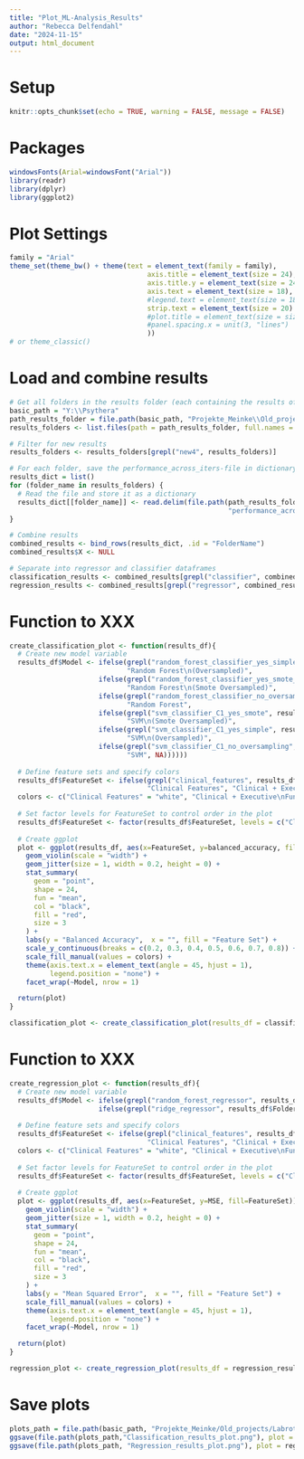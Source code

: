 ```yaml
---
title: "Plot_ML-Analysis_Results"
author: "Rebecca Delfendahl"
date: "2024-11-15"
output: html_document
---
```

# Setup
```r
knitr::opts_chunk$set(echo = TRUE, warning = FALSE, message = FALSE)
```

# Packages
```r
windowsFonts(Arial=windowsFont("Arial"))
library(readr)
library(dplyr)
library(ggplot2)
```

# Plot Settings
```r
family = "Arial"
theme_set(theme_bw() + theme(text = element_text(family = family),
                                  axis.title = element_text(size = 24),
                                  axis.title.y = element_text(size = 24, margin = margin(r = 30)), 
                                  axis.text = element_text(size = 18),
                                  #legend.text = element_text(size = 18),
                                  strip.text = element_text(size = 20)
                                  #plot.title = element_text(size = size_text, family = family)
                                  #panel.spacing.x = unit(3, "lines")
                                  ))
# or theme_classic()
```

# Load and combine results
```r
# Get all folders in the results folder (each containing the results of another model)
basic_path = "Y:\\Psythera"
path_results_folder = file.path(basic_path, "Projekte_Meinke\\Old_projects\\Labrotation_Rebecca\\2_Machine_learning\\Results\\RT_trimmed_RT_wrong_removed_outliers-removed")
results_folders <- list.files(path = path_results_folder, full.names = FALSE)

# Filter for new results
results_folders <- results_folders[grepl("new4", results_folders)]

# For each folder, save the performance_across_iters-file in dictionary
results_dict = list()
for (folder_name in results_folders) {
  # Read the file and store it as a dictionary
  results_dict[[folder_name]] <- read.delim(file.path(path_results_folder, folder_name,
                                                      "performance_across_iters.txt"))
}

# Combine results
combined_results <- bind_rows(results_dict, .id = "FolderName")
combined_results$X <- NULL

# Separate into regressor and classifier dataframes
classification_results <- combined_results[grepl("classifier", combined_results$FolderName), ]
regression_results <- combined_results[grepl("regressor", combined_results$FolderName), ]
```

# Function to XXX
```r
create_classification_plot <- function(results_df){
  # Create new model variable
  results_df$Model <- ifelse(grepl("random_forest_classifier_yes_simple", results_df$FolderName),
                             "Random Forest\n(Oversampled)",
                      ifelse(grepl("random_forest_classifier_yes_smote_oversampling", results_df$FolderName),
                             "Random Forest\n(Smote Oversampled)",
                      ifelse(grepl("random_forest_classifier_no_oversampling", results_df$FolderName),
                             "Random Forest",
                      ifelse(grepl("svm_classifier_C1_yes_smote", results_df$FolderName),
                             "SVM\n(Smote Oversampled)",
                      ifelse(grepl("svm_classifier_C1_yes_simple", results_df$FolderName), 
                             "SVM\n(Oversampled)",
                      ifelse(grepl("svm_classifier_C1_no_oversampling", results_df$FolderName), 
                             "SVM", NA))))))
  
  # Define feature sets and specify colors
  results_df$FeatureSet <- ifelse(grepl("clinical_features", results_df$FolderName),
                                  "Clinical Features", "Clinical + Executive\nFunctioning Features")
  colors <- c("Clinical Features" = "white", "Clinical + Executive\nFunctioning Features" = "#D3D3D3")
  
  # Set factor levels for FeatureSet to control order in the plot
  results_df$FeatureSet <- factor(results_df$FeatureSet, levels = c("Clinical Features", "Clinical + Executive\nFunctioning Features"))
  
  # Create ggplot
  plot <- ggplot(results_df, aes(x=FeatureSet, y=balanced_accuracy, fill=FeatureSet)) +
    geom_violin(scale = "width") +
    geom_jitter(size = 1, width = 0.2, height = 0) + 
    stat_summary(
      geom = "point",
      shape = 24,
      fun = "mean",
      col = "black",
      fill = "red",
      size = 3
    ) +
    labs(y = "Balanced Accuracy",  x = "", fill = "Feature Set") + 
    scale_y_continuous(breaks = c(0.2, 0.3, 0.4, 0.5, 0.6, 0.7, 0.8)) +
    scale_fill_manual(values = colors) + 
    theme(axis.text.x = element_text(angle = 45, hjust = 1),
          legend.position = "none") +
    facet_wrap(~Model, nrow = 1)

  return(plot)
}

classification_plot <- create_classification_plot(results_df = classification_results)
```

# Function to XXX
```r
create_regression_plot <- function(results_df){
  # Create new model variable
  results_df$Model <- ifelse(grepl("random_forest_regressor", results_df$FolderName), "Random Forest",
                      ifelse(grepl("ridge_regressor", results_df$FolderName), "Ridge", NA))
  
  # Define feature sets and specify colors
  results_df$FeatureSet <- ifelse(grepl("clinical_features", results_df$FolderName),
                                  "Clinical Features", "Clinical + Executive\nFunctioning Features")
  colors <- c("Clinical Features" = "white", "Clinical + Executive\nFunctioning Features" = "#D3D3D3")
  
  # Set factor levels for FeatureSet to control order in the plot
  results_df$FeatureSet <- factor(results_df$FeatureSet, levels = c("Clinical Features", "Clinical + Executive\nFunctioning Features"))
  
  # Create ggplot
  plot <- ggplot(results_df, aes(x=FeatureSet, y=MSE, fill=FeatureSet)) +
    geom_violin(scale = "width") +
    geom_jitter(size = 1, width = 0.2, height = 0) + 
    stat_summary(
      geom = "point",
      shape = 24,
      fun = "mean",
      col = "black",
      fill = "red",
      size = 3
    ) +
    labs(y = "Mean Squared Error",  x = "", fill = "Feature Set") + 
    scale_fill_manual(values = colors) + 
    theme(axis.text.x = element_text(angle = 45, hjust = 1),
          legend.position = "none") +
    facet_wrap(~Model, nrow = 1)

  return(plot)
}

regression_plot <- create_regression_plot(results_df = regression_results)
```

# Save plots
```r
plots_path = file.path(basic_path, "Projekte_Meinke/Old_projects/Labrotation_Rebecca/2_Machine_learning/Plots/")
ggsave(file.path(plots_path,"Classification_results_plot.png"), plot = classification_plot, width = 16, height = 9, dpi = 300)
ggsave(file.path(plots_path, "Regression_results_plot.png"), plot = regression_plot, width = 16, height = 9, dpi = 300)
```
